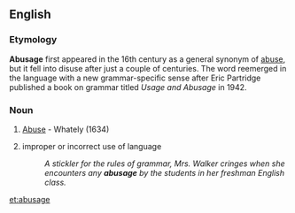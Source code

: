 ==English==

===Etymology===

'''Abusage''' first appeared in the 16th century as a general synonym of [[abuse]], but it fell into disuse after just a couple of centuries. The word reemerged in the language with a new grammar-specific sense after Eric Partridge published a book on grammar titled ''Usage and Abusage'' in 1942. 

===Noun===
{{en-noun}}

# {{obsolete}} [[Abuse]] - Whately (1634)
# improper or incorrect use of language
#: ''A stickler for the rules of grammar, Mrs. Walker cringes when she encounters any '''abusage''' by the students in her freshman English class.''
<section begin="etymology"/>

[[et:abusage]]